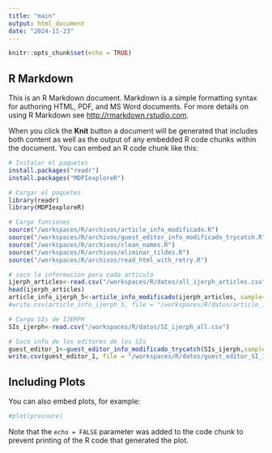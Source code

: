 ---
title: "main"
output: html_document
date: "2024-11-23"
---

```{r setup, include=FALSE}
knitr::opts_chunk$set(echo = TRUE)
```

## R Markdown

This is an R Markdown document. Markdown is a simple formatting syntax for authoring HTML, PDF, and MS Word documents. For more details on using R Markdown see <http://rmarkdown.rstudio.com>.

When you click the **Knit** button a document will be generated that includes both content as well as the output of any embedded R code chunks within the document. You can embed an R code chunk like this:

```{r cars}
# Instalar el paquetes
install.packages("readr")
install.packages("MDPIexploreR")

# Cargar el paquetes
library(readr)
library(MDPIexploreR)
```

```{r cars}
# Cargo funciones
source("/workspaces/R/archivos/article_info_modificado.R")
source("/workspaces/R/archivos/guest_editor_info_modificado_trycatch.R")
source("/workspaces/R/archivos/clean_names.R")
source("/workspaces/R/archivos/eliminar_tildes.R")
source("/workspaces/R/archivos/read_html_with_retry.R")
```

```{r cars}
# saco la información para cada artículo
ijerph_articles<-read.csv("/workspaces/R/datos/all_ijerph_articles.csv")
head(ijerph_articles)
article_info_ijerph_5<-article_info_modificado(ijerph_articles, sample=5)
#write.csv(article_info_ijerph_5, file = "/workspaces/R/datos/article_info_ijerph_5.csv", row.names = FALSE)
```


```{r cars}
# Cargo SIs de IJERPH
SIs_ijerph<-read.csv("/workspaces/R/datos/SI_ijerph_all.csv")

# Saco info de los editores de los SIs
guest_editor_1<-guest_editor_info_modificado_trycatch(SIs_ijerph,sample=1:1)
write.csv(guest_editor_1, file = "/workspaces/R/datos/guest_editor_SI_1.csv", row.names = FALSE)
```
## Including Plots

You can also embed plots, for example:

```{r pressure, echo=FALSE}
#plot(pressure)
```

Note that the `echo = FALSE` parameter was added to the code chunk to prevent printing of the R code that generated the plot.
